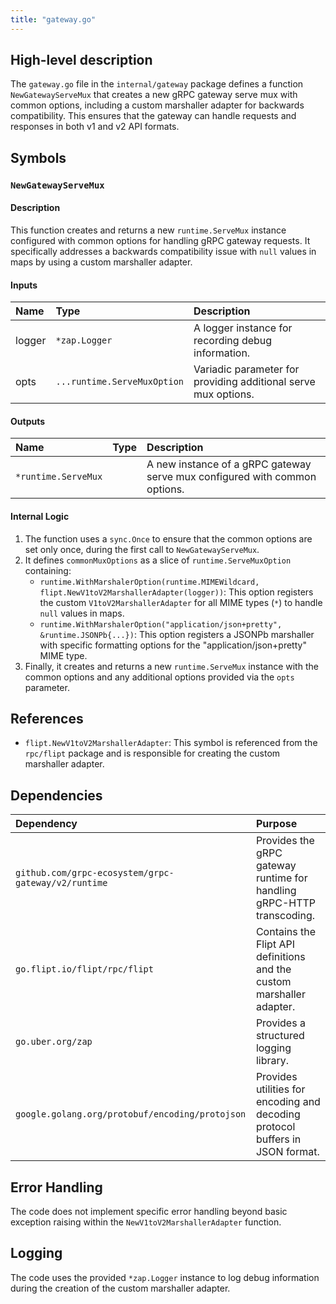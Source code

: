 ```yaml
---
title: "gateway.go"
---
```


## High-level description
The `gateway.go` file in the `internal/gateway` package defines a function `NewGatewayServeMux` that creates a new gRPC gateway serve mux with common options, including a custom marshaller adapter for backwards compatibility. This ensures that the gateway can handle requests and responses in both v1 and v2 API formats.

## Symbols

### `NewGatewayServeMux`
#### Description
This function creates and returns a new `runtime.ServeMux` instance configured with common options for handling gRPC gateway requests. It specifically addresses a backwards compatibility issue with `null` values in maps by using a custom marshaller adapter.

#### Inputs
| Name | Type | Description |
|:-----|:-----|:------------|
| logger | `*zap.Logger` | A logger instance for recording debug information. |
| opts | `...runtime.ServeMuxOption` |  Variadic parameter for providing additional serve mux options. |

#### Outputs
| Name | Type | Description |
|:-----|:-----|:------------|
| `*runtime.ServeMux` |  | A new instance of a gRPC gateway serve mux configured with common options. |

#### Internal Logic
1.  The function uses a `sync.Once` to ensure that the common options are set only once, during the first call to `NewGatewayServeMux`.
2.  It defines `commonMuxOptions` as a slice of `runtime.ServeMuxOption` containing:
    *   `runtime.WithMarshalerOption(runtime.MIMEWildcard, flipt.NewV1toV2MarshallerAdapter(logger))`: This option registers the custom `V1toV2MarshallerAdapter` for all MIME types (`*`) to handle `null` values in maps.
    *   `runtime.WithMarshalerOption("application/json+pretty", &runtime.JSONPb{...})`: This option registers a JSONPb marshaller with specific formatting options for the "application/json+pretty" MIME type.
3.  Finally, it creates and returns a new `runtime.ServeMux` instance with the common options and any additional options provided via the `opts` parameter.

## References
- `flipt.NewV1toV2MarshallerAdapter`: This symbol is referenced from the `rpc/flipt` package and is responsible for creating the custom marshaller adapter.

## Dependencies
| Dependency | Purpose |
|:-----------|:--------|
| `github.com/grpc-ecosystem/grpc-gateway/v2/runtime` | Provides the gRPC gateway runtime for handling gRPC-HTTP transcoding. |
| `go.flipt.io/flipt/rpc/flipt` |  Contains the Flipt API definitions and the custom marshaller adapter. |
| `go.uber.org/zap` | Provides a structured logging library. |
| `google.golang.org/protobuf/encoding/protojson` | Provides utilities for encoding and decoding protocol buffers in JSON format. |

## Error Handling
The code does not implement specific error handling beyond basic exception raising within the `NewV1toV2MarshallerAdapter` function.

## Logging
The code uses the provided `*zap.Logger` instance to log debug information during the creation of the custom marshaller adapter.

